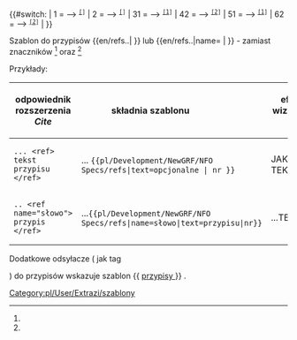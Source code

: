 <noinclude>{{pl/Development/NewGRF/inne strony|en= 
|pl=Template:pl/Development/NewGRF/NFO Specs/refs
}}</noinclude><includeonly><!--
 ~ ~ ~ ~ ~ ~ ~ ~ ~ ~ koment początek bez typów ~ ~ ~ ~ ~ ~ ~
--><!--
--><!--{{#if: {{{1|}}} --><!--
--><!-- | --><!--
 --><!--{{#if: {{{2|}}} --><!-- 'parametr grupy'
 --><!-- | --><!--
   --><!--<span id="ref-{{#expr: {{{1|}}}+{{{2|}}} }}">--><!--opcjonalny tekst--><!-- </span>--><!--
   --><!--<span title="odsyłacz do note-{{#expr: {{{1|}}}+{{{2|}}} }} na dole">--><!--
   --><!--<sup><tt>[[#note-{{#expr: {{{1|1}}}+{{{2|2}}} }}|[{{{1|}}}]]]</tt></sup></span>--><!-- 
 --><!-- | --><!-- (-2)
 --><!-- {{#if:{{{name|}}} --><!-- 
  --><!-- |--><!--
   --><!--<span id="ref-{{{name|}}}_{{{1|}}}-{{{3|}}}">--><!--opcjonalny tekst--><!-- </span>--><!--
   --><!--<span title="odsyłacz do note-{{{name|}}}-{{{1|}}} na dole">--><!--
   --><!--<sup><tt>[[#note-{{{name|name}}}-{{{1|1}}}|[{{{1|}}}]]]</tt></sup></span>--><!--
  --><!-- |--><!-- (-name)
   --><!--<span id="ref-{{{1|}}}">--><!--opcjonalny tekst--><!-- </span>--><!--
   --><!--<span title="odsyłacz do note-{{{1|}}} na dole">--><!--
   --><!--<sup><tt>[[#note-{{{1|1}}}|[{{{1|}}}]]]</tt></sup></span>--><!-- 
   --><!--}} --><!-- koniec if name
  --><!--}} --><!-- koniec if 2
--><!-- | --><!-- (-1)
--><!-- }} --><!-- koniec if 1
--><!--{{#if: {{{przypis|}}} --><!--
--><!-- | --><!--
--><!-- {{#if: {{{1|}}} --><!--
--><!-- | --><!--
--><!-- {{{text|}}} --><!--
--><!-- | --><!--
--><!-- }} --><!--
~ ~ ~ ~ ~ ~ ~ ~ ~ ~ początek  ~ ~ ~ ~ ~ ~ ~
-->{{#switch: {{uc:{{{1|}}} }} <!--
--><!--| = --><!--
--><!--{{{text|}}} --><!--
-->| 1 = <!--
--><span id="ref-1"><!--opcjonalny tekst--> </span><!--
--><span title="odsyłacz do note-1 na dole">--><!--
--><sup><tt>[[#note-1|[{{{1|}}}]]]</tt></sup></span><!--
-->| 2 = <!--
--><span id="ref-2"><!--opcjonalny tekst--> </span><!--
--><span title="odsyłacz do note-2 na dole">--><!--
--><sup><tt>[[#note-2|[{{{1|}}}]]]</tt></sup></span><!--
-->| 31 = <!--
--><span id="ref-3"><!--opcjonalny tekst--> </span><!--
--><span title="odsyłacz do note-3 na dole">--><!--
--><sup><tt>[[#note-3|[1]]]</tt></sup></span><!--
-->| 42 = <!--
--><span id="ref-4"><!--opcjonalny tekst--> </span><!--
--><span title="odsyłacz do note-4 na dole">--><!--
--><sup><tt>[[#note-4|[2]]]</tt></sup></span><!--
-->| 51 = <!--
--><span id="ref-5"><!--opcjonalny tekst--> </span><!--
--><span title="odsyłacz do note-5 na dole">--><!--
--><sup><tt>[[#note-5|[1]]]</tt></sup></span><!--
-->| 62 = <!--
--><span id="ref-6"><!--opcjonalny tekst--> </span><!--
--><span title="odsyłacz do note-6 na dole">--><!--
--><sup><tt>[[#note-6|[2]]]</tt></sup></span><!--
-->| }} <!--
--></includeonly><noinclude>

Szablon do przypisów <nowiki>{{en/refs..| }}</nowiki> lub <nowiki>{{en/refs..|name= | }}</nowiki> - zamiast znaczników <ref> </ref> oraz <ref name=""> </ref> 


Przykłady:
{| 
!odpowiednik rozszerzenia ''Cite'' !! składnia szablonu &nbsp; &nbsp; &nbsp; &nbsp; &nbsp; &nbsp; &nbsp; &nbsp; &nbsp; !! efekt wizualny &nbsp; &nbsp;  
|-
|style=vertical-align:<!--bottom-->middle |<!--<code>--><pre>... <ref> tekst przypisu </ref></pre><!--</code>-->
|style=vertical-align:middle<!--bottom--> |... <code><nowiki>{{pl/Development/NewGRF/NFO Specs/refs|text=opcjonalne |  nr }}</nowiki></code> 
|style=vertical-align:middle<!--top--> |JAKIŚ TEKST {{pl/Development/NewGRF/NFO Specs/refs|text=PRZYPIS|1}} 
|- 
|<pre>.. <ref name="słowo"> przypis </ref></pre>||style=vertical-align:middle|...<code><nowiki>{{pl/Development/NewGRF/NFO Specs/refs|name=słowo|text=przypisu|nr}}</nowiki></code> ||style=vertical-align:middle |...TEKSTY{{pl/Development/NewGRF/NFO Specs/refs|name=słowo|text=przypis|2}}
|}

<!-- <ref name="slowo"/> #cite_note-cargotype-1 #cite_ref-cargotype_1-1 -->

Dodatkowe odsyłacze ( jak tag <references /> ) do przypisów wskazuje szablon <nowiki>{{</nowiki> [[Template:pl/Development/NewGRF/NFO Specs/przypisy| przypisy ]] <nowiki>}}</nowiki> .
 

[[Category:pl/User/Extrazi/szablony]]
</noinclude>